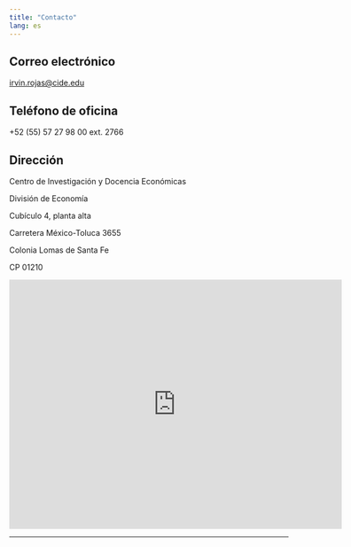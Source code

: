 ```yaml
---
title: "Contacto"
lang: es
---
```


## Correo electrónico
[irvin.rojas@cide.edu](mailto:irvin.rojas@cide.edu)

## Teléfono de oficina
+52 (55) 57 27 98 00 ext. 2766

## Dirección

Centro de Investigación y Docencia Económicas

División de Economía

Cubículo 4, planta alta

Carretera México-Toluca 3655

Colonia Lomas de Santa Fe

CP 01210

<iframe src="https://www.google.com/maps/embed?pb=!1m14!1m8!1m3!1d3763.8736235633187!2d-99.264129!3d19.374624!3m2!1i1024!2i768!4f13.1!3m3!1m2!1s0x85d2007849ebcbbb%3A0xe5979a5a0484be7f!2sCentro%20de%20Investigaci%C3%B3n%20y%20Docencia%20Econ%C3%B3micas!5e0!3m2!1sen!2sus!4v1720992678076!5m2!1sen!2sus" width="600" height="450" style="border:0;" allowfullscreen="" loading="lazy" referrerpolicy="no-referrer-when-downgrade"></iframe>

---